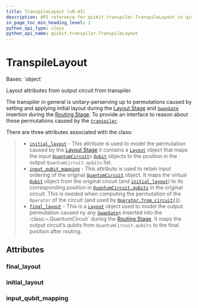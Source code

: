 ```yaml
---
title: TranspileLayout (v0.43)
description: API reference for qiskit.transpiler.TranspileLayout in qiskit v0.43
in_page_toc_min_heading_level: 1
python_api_type: class
python_api_name: qiskit.transpiler.TranspileLayout
---
```


# TranspileLayout

<Class id="qiskit.transpiler.TranspileLayout" isDedicatedPage={true} github="https://github.com/qiskit/qiskit/tree/stable/0.24/qiskit/transpiler/layout.py" signature="TranspileLayout(initial_layout, input_qubit_mapping, final_layout=None)" modifiers="class">
  Bases: `object`

  Layout attributes from output circuit from transpiler.

  The transpiler in general is unitary-perserving up to permutations caused by setting and applying initial layout during the [Layout Stage](transpiler#layout-stage) and [`SwapGate`](qiskit.circuit.library.SwapGate "qiskit.circuit.library.SwapGate") insertion during the [Routing Stage](transpiler#routing-stage). To provide an interface to reason about these permutations caused by the [`transpiler`](transpiler#module-qiskit.transpiler "qiskit.transpiler").

  There are three attributes associated with the class:

  > *   [`initial_layout`](#qiskit.transpiler.TranspileLayout.initial_layout "qiskit.transpiler.TranspileLayout.initial_layout") - This attribute is used to model the permutation caused by the [Layout Stage](transpiler#layout-stage) it contains a [`Layout`](qiskit.transpiler.Layout "qiskit.transpiler.Layout") object that maps the input [`QuantumCircuit`](qiskit.circuit.QuantumCircuit "qiskit.circuit.QuantumCircuit")s [`Qubit`](qiskit.circuit.Qubit "qiskit.circuit.Qubit") objects to the position in the output `QuantumCircuit.qubits` list.
  > *   [`input_qubit_mapping`](#qiskit.transpiler.TranspileLayout.input_qubit_mapping "qiskit.transpiler.TranspileLayout.input_qubit_mapping") - This attribute is used to retain input ordering of the original [`QuantumCircuit`](qiskit.circuit.QuantumCircuit "qiskit.circuit.QuantumCircuit") object. It maps the virtual [`Qubit`](qiskit.circuit.Qubit "qiskit.circuit.Qubit") object from the original circuit (and [`initial_layout`](#qiskit.transpiler.TranspileLayout.initial_layout "qiskit.transpiler.TranspileLayout.initial_layout")) to its corresponding position in [`QuantumCircuit.qubits`](qiskit.circuit.QuantumCircuit#qubits "qiskit.circuit.QuantumCircuit.qubits") in the original circuit. This is needed when computing the permutation of the `Operator` of the circuit (and used by [`Operator.from_circuit()`](qiskit.quantum_info.Operator#from_circuit "qiskit.quantum_info.Operator.from_circuit")).
  > *   [`final_layout`](#qiskit.transpiler.TranspileLayout.final_layout "qiskit.transpiler.TranspileLayout.final_layout") - This is a [`Layout`](qiskit.transpiler.Layout "qiskit.transpiler.Layout") object used to model the output permutation caused ny any [`SwapGate`](qiskit.circuit.library.SwapGate "qiskit.circuit.library.SwapGate")s inserted into the :class:\~.QuantumCircuit\` during the [Routing Stage](transpiler#routing-stage). It maps the output circuit’s qubits from `QuantumCircuit.qubits` to the final position after routing.

  ## Attributes

  ### final\_layout

  <Attribute id="qiskit.transpiler.TranspileLayout.final_layout" attributeTypeHint="Layout | None" attributeValue="None" />

  ### initial\_layout

  <Attribute id="qiskit.transpiler.TranspileLayout.initial_layout" attributeTypeHint="Layout" />

  ### input\_qubit\_mapping

  <Attribute id="qiskit.transpiler.TranspileLayout.input_qubit_mapping" attributeTypeHint="Dict[Qubit, int]" />
</Class>

